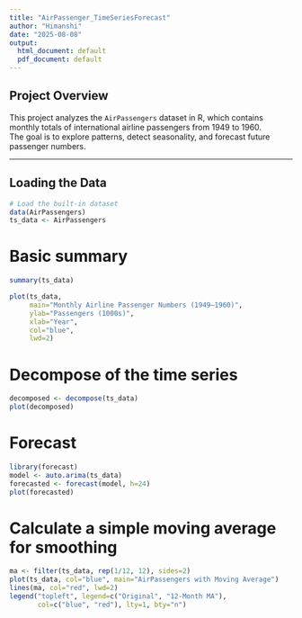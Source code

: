 ---
title: "AirPassenger_TimeSeriesForecast"
author: "Himanshi"
date: "2025-08-08"
output:
  html_document: default
  pdf_document: default
---

## Project Overview
This project analyzes the `AirPassengers` dataset in R, which contains monthly totals of international airline passengers from 1949 to 1960.  
The goal is to explore patterns, detect seasonality, and forecast future passenger numbers.

---

## Loading the Data
```{r}
# Load the built-in dataset
data(AirPassengers)
ts_data <- AirPassengers
```
# Basic summary
```{r}
summary(ts_data)
```
```{r}

plot(ts_data,
     main="Monthly Airline Passenger Numbers (1949–1960)",
     ylab="Passengers (1000s)",
     xlab="Year",
     col="blue",
     lwd=2)
```
# Decompose of the time series
```{r}
decomposed <- decompose(ts_data)
plot(decomposed)
```
# Forecast
```{r}

library(forecast)
model <- auto.arima(ts_data)
forecasted <- forecast(model, h=24)
plot(forecasted)
```
# Calculate a simple moving average for smoothing
```{r}
ma <- filter(ts_data, rep(1/12, 12), sides=2)
plot(ts_data, col="blue", main="AirPassengers with Moving Average")
lines(ma, col="red", lwd=2)
legend("topleft", legend=c("Original", "12-Month MA"),
       col=c("blue", "red"), lty=1, bty="n")
```
